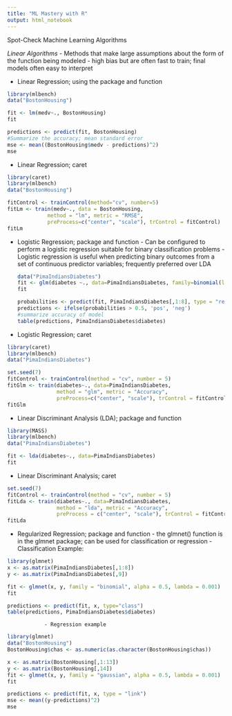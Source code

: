 ```yaml
---
title: "ML Mastery with R"
output: html_notebook
---
```


Spot-Check Machine Learning Algorithms

*Linear Algorithms*
- Methods that make large assumptions about the form of the function being modeled
- high bias but are often fast to train; final models often easy to interpret


- Linear Regression; using the package and function
```r
library(mlbench)
data("BostonHousing")

fit <- lm(medv~., BostonHousing)
fit
```
```r
predictions <- predict(fit, BostonHousing)
#Summarize the accuracy; mean standard error
mse <- mean((BostonHousing$medv - predictions)^2)
mse
```

- Linear Regression; caret
```r
library(caret)
library(mlbench)
data("BostonHousing")

fitControl <- trainControl(method="cv", number=5)
fitLm <- train(medv~., data = BostonHousing,
             method = "lm", metric = "RMSE", 
             preProcess=c("center", "scale"), trControl = fitControl)
fitLm
```

- Logistic Regression; package and function
        - Can be configured to perform a logistic regression suitable for binary 
        classification problems
        - Logistic regression is useful when predicting binary outcomes from a set of 
        continuous predictor variables; frequently preferred over LDA
```r
data("PimaIndiansDiabetes")
fit <- glm(diabetes ~., data=PimaIndiansDiabetes, family=binomial(link = 'logit'))
fit
```
```r
probabilities <- predict(fit, PimaIndiansDiabetes[,1:8], type = "response")
predictions <- ifelse(probabilities > 0.5, 'pos', 'neg')
#summarize accuracy of model
table(predictions, PimaIndiansDiabetes$diabetes)
```

- Logistic Regression; caret
```r
library(caret)
library(mlbench)
data("PimaIndiansDiabetes")

set.seed(7)
fitControl <- trainControl(method = "cv", number = 5)
fitGlm <- train(diabetes~., data=PimaIndiansDiabetes,
                method = "glm", metric = "Accuracy", 
                preProcess=c("center", "scale"), trControl = fitControl)
fitGlm
```

- Linear Discriminant Analysis (LDA); package and function
```r
library(MASS)
library(mlbench)
data("PimaIndiansDiabetes")

fit <- lda(diabetes~., data=PimaIndiansDiabetes)
fit
```

- Linear Discriminant Analysis; caret
```r
set.seed(7)
fitControl <- trainControl(method = "cv", number = 5)
fitLda <- train(diabetes~., data=PimaIndiansDiabetes,
                method = "lda", metric = "Accuracy",
                preProcess = c("center", "scale"), trControl = fitControl)
fitLda
```

- Regularized Regression; package and function
        - the glmnet() function is in the glmnet package; can be used for classification
        or regression
        - Classification Example:
        
```r
library(glmnet)
x <- as.matrix(PimaIndiansDiabetes[,1:8])
y <- as.matrix(PimaIndiansDiabetes[,9])

fit <- glmnet(x, y, family = "binomial", alpha = 0.5, lambda = 0.001)
fit
```
```r
predictions <- predict(fit, x, type="class")
table(predictions, PimaIndiansDiabetes$diabetes)
```

                - Regression example
```r
library(glmnet)
data("BostonHousing")
BostonHousing$chas <- as.numeric(as.character(BostonHousing$chas))

x <- as.matrix(BostonHousing[,1:13])
y <- as.matrix(BostonHousing[,14])
fit <- glmnet(x, y, family = "gaussian", alpha = 0.5, lambda = 0.001)
fit
```
```r
predictions <- predict(fit, x, type = "link")
mse <- mean((y-predictions)^2)
mse
```

